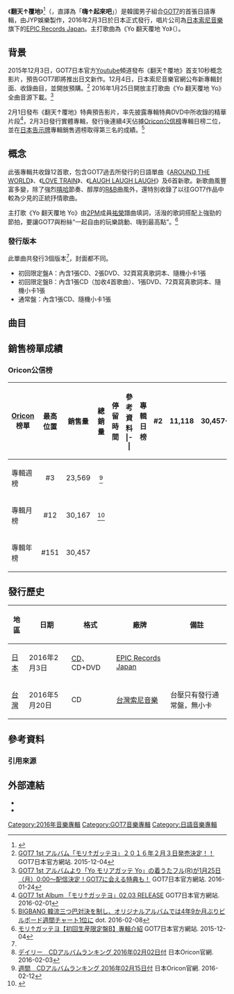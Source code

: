 {{Infobox album <!-- See Wikipedia:WikiProject Albums -->
| Name        = 翻天↑覆地<br>（{{lang|ja|モリ↑ガッテヨ}}）
| Type        = 錄音室專輯
| Artist      = [[GOT7|GOT7]]
| Cover       = GOT7_モリ↑ガッテヨ.JPG
| Caption       = 初回限定盤B封面
| Released    = {{Start date|2016|2|3}}
| Recorded    = 2015年
| Genre       = [[日語流行音樂|日語流行音樂]]
| Length      = 45分13秒
| Language    = [[日語|日語]]
| Label       = [[EPIC_Records_Japan|EPIC Records Japan]]
| Producer    = [[朴軫永|朴軫永]]
| Director    = 
| Last album  = [[MAD_(GOT7迷你專輯)|MAD]]<br>（2015年）
| This album  = '''翻天↑覆地'''<br>（2016年）
| Next album  = [[FLIGHT_LOG_:_DEPARTURE|FLIGHT LOG : DEPARTURE]]<br>（2016年）
| Misc        = 
{{singles
  | Promo          = yes
  | Name           = 翻天↑覆地
  | Type           = studio 
  | Single 1       = Yo 翻天覆地 Yo
  | Single 1 date  = {{Start date|2016|2|3}}
  | Single 2       = AROUND THE WORLD
  | Single 2 date  = {{Start date|2014|10|22}}
  | Single 3       = LOVE TRAIN
  | Single 3 date  = {{Start date|2015|6|10}}
  | Single 4       = LAUGH LAUGH LAUGH
  | Single 4 date  = {{Start date|2015|9|23}}
}}
}}
《'''翻天↑覆地'''》<ref>{{cite news|url=https://www.sonymusic.com.tw/main/album/%E7%BF%BB%E5%A4%A9%E2%86%91%E8%A6%86%E5%9C%B0-got7-88985301422|title=《翻天↑覆地》台壓版專輯介紹|publisher=台灣索尼音樂官網|date=2016-05-20|language=zh}}{{dead link|date=2018年4月 |bot=InternetArchiveBot |fix-attempted=yes }}</ref>（{{lang-ja|'''モリ↑ガッテヨ'''}}，直譯為「'''嗨↑起來吧'''」）是韓國男子組合[[GOT7|GOT7]]的首張日語專輯，由JYP娛樂製作，2016年2月3日於日本正式發行，唱片公司為[[日本索尼音樂|日本索尼音樂]]旗下的[[EPIC_Records_Japan|EPIC Records Japan]]。主打歌曲為《Yo 翻天覆地 Yo》（{{lang-ja|Yo モリアガッテ Yo}}）。

==背景==
2015年12月3日，GOT7日本官方[[Youtube|Youtube]]頻道發布《翻天↑覆地》首支10秒概念影片，預告GOT7即將推出日文新作。12月4日，日本索尼音樂官網公布新專輯封面、收錄曲目，並開放預購。<ref name="mori">[http://www.got7japan.com/information/archive/?462292 GOT7 1st アルバム「モリ↑ガッテヨ」２０１６年２月３日発売決定！！] GOT7日本官方網站. 2015-12-04{{ja}}</ref> 2016年1月25日開放主打歌曲《Yo 翻天覆地 Yo》全曲音源下載。<ref>[http://www.got7japan.com/information/archive/?463935 GOT7 1st アルバムより「Yo モリアガッテ Yo」の着うたフル(R)が1月25日（月）0:00～配信決定！GOT7に会える特典も！] GOT7日本官方網站. 2016-01-24{{ja}}</ref>

2月1日發布《翻天↑覆地》特典預告影片，率先披露專輯特典DVD中所收錄的精華片段<ref>[http://www.got7japan.com/moriagatteyo/ GOT7 1st Album 「モリ↑ガッテヨ」02.03 RELEASE] GOT7日本官方網站. 2016-02-01{{ja}}</ref>，2月3日發行實體專輯，發行後連續4天佔據[[Oricon公信榜|Oricon公信榜]]專輯日榜二位，並在[[日本告示牌|日本告示牌]]專輯銷售週榜取得第三名的成績。<ref>[http://dot.asahi.com/billboardnews/2016020800226.html BIGBANG 韓流三つ巴対決を制し、オリジナルアルバムでは4年9か月ぶりビルボード週間チャート1位に] dot. 2016-02-08{{ja}}</ref>

==概念==
此張專輯共收錄12首歌，包含GOT7過去所發行的日語單曲《[[AROUND_THE_WORLD|AROUND THE WORLD]]》、《[[LOVE_TRAIN|LOVE TRAIN]]》、《[[LAUGH_LAUGH_LAUGH|LAUGH LAUGH LAUGH]]》及6首新歌。新歌曲風豐富多變，除了強烈[[嘻哈|嘻哈]]節奏、醇厚的[[R&B|R&B]]曲風外，還特別收錄了以往GOT7作品中較為少見的正統抒情歌曲。

主打歌《Yo 翻天覆地 Yo》由[[2PM|2PM]]成員[[祐榮|祐榮]]譜曲填詞，活潑的歌詞搭配上強勁的節拍，要讓GOT7與粉絲“一起自由的玩樂跳動、嗨到最高點”。<ref>[http://www.got7japan.com/discography/archive/?ESCL-4581 モリ↑ガッテヨ【初回生産限定盤B】專輯介紹] GOT7日本官方網站. 2015-12-04{{ja}}</ref>

===發行版本===
此單曲共發行3個版本<ref name="mori"/>，封面都不同。
*初回限定盤A：內含1張CD、2張DVD、32頁寫真歌詞本、隨機小卡1張
*初回限定盤B：內含1張CD（加收4首歌曲）、1張DVD、72頁寫真歌詞本、隨機小卡1張
*通常盤：內含1張CD、隨機小卡1張

==曲目==
{{tracklist
| total_length    = 45:13
| full_width      = 
| music_credits   = yes
| lyrics_credits  = yes
| arranger_credits = yes

| title1          = SHAKING THE WORLD
| music1          = Rohan Heath<br>Danny Kirsch
| lyrics1         = 下地悠
| arranger1       = Danny Kirsch
| producer1       = 
| length1         = 3:20

| title2          = '''Yo 翻天覆地 Yo'''
| note2           = '''{{lang|ja|Yo モリアガッテ Yo}}'''
| music2          = [[祐榮|祐榮]]<br>BOYTOY
| lyrics2         = 祐榮<br>BOYTOY<br>SIMON
| arranger2       = BOYTOY
| producer2       = 
| length2         = 3:18

| title3          = GOT ur LUV 
| note3           = 
| music3          = Frants
| lyrics3         = Frants<br>Yu-ki Kokubo<br>Dong Wook Min
| arranger3       = Frants
| producer3       = 
| length3         = 3:24

| title4          = LAUGH LAUGH LAUGH 
| note4           = 
| music4          = IE-MON<br>DX ISHII<br>Kdai
| lyrics4         = IE-MON<br>DX ISHII<br>Kdai
| arranger4       = DX ISHII
| producer4       = 
| length4         = 3:31

| title5          = BE MY GIRL
| music5          = Raphael
| lyrics5         = Raphael<br>白井裕紀
| arranger5       = Raphael
| producer5       = 
| length5         = 3:15

| title6          = AROUND THE WORLD
| music6          = 金大成<br>Jake K<br>Jimmy Burney
| lyrics6         = KOMU
| arranger6       = 金大成<br>Jake K
| producer6       = 
| length6         = 3:58

| title7          = LOVE TRAIN
| music7          = 横野康平<br>Yu-ki Kokubo
| lyrics7         = 横野康平<br>Yu-ki Kokubo<br>Samuelle Soung
| arranger7       = 横野康平
| producer7       = 
| length7         = 4:05

| title8          = JIBBERISH
| music8          = Emma Stakes<br>Obi Mhondera<br>Tim Hawes<br>Hamed "K-One" Pirouzpanah
| lyrics8         = KOMU
| arranger8       = Hamed "K-One" Pirouzpanah<br>Obi Mhondera
| producer8       = 
| length8         = 3:49

| title9          = O.M.G
| music9          = Noday<br>Ragoon Im
| lyrics9         = Noday<br>Ragoon Im<br>白井裕紀
| arranger9       = Noday<br>Ragoon Im
| producer9       = 
| length9         =3:31

| title10          = ANGEL
| music10          = Frants<br>Ryan Im
| lyrics10         = Frants<br>Ryan Im<br>白井裕紀
| arranger10       = Frants<br>Ryan Im
| producer10       = 
| length10         = 3:57

| title11          = STAY
| music11          = Kabashima Kenji<br>kosekibeatz
| lyrics11         = Kabashima Kenji
| arranger11       = kosekibeatz
| producer11       = 
| length11         = 4:54

| title12          = SO LUCKY
| music12          = [[金閔俊|Jun.K]]<br>Lel
| lyrics12         = Jun.K<br>Tamaki Mori
| arranger12       = Lel
| producer12       = 
| length12         = 4:11
}}
{{tracklist
| collapsed       = yes
| full_width      = 
| total_length    = 13:38
| headline        = CD - 初回限定盤B 加收曲目：

| music_credits   = yes
| lyrics_credits  = yes
| arranger_credits = yes
| producer_credits = yes

| title13         = Girls Girls Girls
| note13          = 日語版
| music13         = [[朴軫永|朴軫永]] "The Asian Soul"
| lyrics13        = {{link-ja|白井裕紀|白井裕紀}}<br>SIMON
| arranger13      = 朴軫永 "The Asian Soul"<br>洪志相（{{lang|ko|홍지상}}）
| producer13      = 
| length13        = 3:36

| title14         = A
| note14          = 日語版
| music14         = 朴軫永 "The Asian Soul" 
| lyrics14        = Tamaki Mori
| arranger14      = Noday
| producer14      = 
| length14        = 3:02

| title15         = Stop stop it
| note15          = 日語版
| music15         = [[朴軫永|朴軫永]] "The Asian Soul"
| lyrics15        = 白井裕紀
| arranger15      = 朴軫永 "The Asian Soul"<br>洪志相
| producer15      = 
| length15        = 3:18

| title16         = Just right
| note16          = 日語版
| music16         = Carlos Battey<br>Steven Battey<br>Gavin Jones<br>Charles "Chizzy" Stephens III<br>C Minor<br>Jay Dmuchowski
| lyrics16        = [[Lauren_Kaori|Lauren Kaori]]
| arranger16      = 
| producer16      = Jackie Boyz<br>Charles "Chizzy" Stephens III<br>C Minor<br>Jay Dmuchowski<br>Gavin Jones
| length16        = 3:42
}}
{{tracklist
| collapsed       = yes
| full_width      = 
| headline        = DVD - 初回限定盤A：
| title1          = GOT7 Showcase “1st Impact in Japan” in 兩國國技館 LIVE
| note1           = 
| title2          = GOT7 Showcase “1st Impact in Japan” in 兩國國技館 LIVE 幕後花絮
| note2           = 
| title3          = GOT7 1st Japan Tour 2014 “AROUND THE WORLD” Member’s TV ～導演剪輯～
| note3           = 

}}
{{tracklist
| collapsed       = yes
| full_width      = 
| headline        = DVD - 初回限定盤B： 
| title1          = 翻天↑覆地 製作花絮
| note1           = 
| title2          = AROUND THE WORLD 
| note2           = 音樂錄影帶 -特寫版
| title3          = Girls Girls Girls -日語版
| note3           = 音樂錄影帶
| title4          = A -日語版
| note4           = 音樂錄影帶
| title5          = Stop stop it -日語版
| note5           = 音樂錄影帶
| title6          = Just right -日語版
| note6           = 音樂錄影帶
}}

==銷售榜單成績==
===Oricon公信榜===
{| class="wikitable" style="width:700px;"
|-
! style="text-align:center;"|[[Oricon|Oricon]]榜單
! style="text-align:center;"|最高位置
! style="text-align:center;"|銷售量
! style="text-align:center;"|總銷量
! style="text-align:center;"|停留時間
! style="text-align:center;"|參考資料
|-|
|align="left"|專輯日榜
| style="text-align:center;"|#2
| style="text-align:center;" | 11,118
| style="text-align:center;" rowspan="4"| 30,457+
| style="text-align:center;" rowspan="4"| 4週
| style="text-align:center;" |<ref>[http://www.oricon.co.jp/rank/ja/d/2016-02-02/ デイリー　CDアルバムランキング 2016年02月02日付] 日本Oricon官網. 2016-02-03{{ja}}</ref>
|-
|align="left"|專輯週榜
| style="text-align:center;"|#3
| style="text-align:center;" | 23,569
| style="text-align:center;" |<ref>[http://www.oricon.co.jp/rank/ja/w/2016-02-15/ 週間　CDアルバムランキング 2016年02月15日付] {{Wayback|url=http://www.oricon.co.jp/rank/ja/w/2016-02-15/ |date=20170712004008 }} 日本Oricon官網. 2016-02-12{{ja}}</ref>
|-
|align="left"|專輯月榜
| style="text-align:center;"|#12
| style="text-align:center;" | 30,167
| style="text-align:center;" |<ref>{{cite news|url=http://www.oricon.co.jp/rank/ja/m/2016-02/p/2/|title=月間　CDアルバムランキング 2016年02月度|publisher=日本Oricon官網|date=2016-03-01|language=ja|accessdate=2016-03-02|archive-date=2016-04-21|archive-url=https://web.archive.org/web/20160421015051/http://www.oricon.co.jp/rank/ja/m/2016-02/p/2/|dead-url=no}}</ref>
|-
|align="left"|專輯年榜
| style="text-align:center;"|#151
| style="text-align:center;" | 30,457
| style="text-align:center;" |
|}

==發行歷史==
{| class="wikitable plainrowheaders"
|-
! scope="col"| 地區 !! 日期 !! 格式 !! 廠牌 !! 備註
|-
! scope="row" rowspan="1"| [[日本|日本]]
| 2016年2月3日
| [[CD|CD]]、CD+DVD
| [[EPIC_Records_Japan|EPIC Records Japan]]
|
|-
! scope="row" rowspan="1"| [[台灣|台灣]]
| 2016年5月20日
| CD
| [[台灣索尼音樂|台灣索尼音樂]]
| 台壓只有發行通常盤，無小卡
|}

==參考資料==

===引用來源===
{{reflist}}
==外部連結==
* {{YouTube|id = eO5lUpDGH8g|title = GOT7 『翻天↑覆地』預告}}
* {{YouTube|id = ful99VpBW5s|title = GOT7 『翻天↑覆地』特典精華預告}}
{{GOT7}}
[[Category:2016年音樂專輯|Category:2016年音樂專輯]]
[[Category:GOT7音樂專輯|Category:GOT7音樂專輯]]
[[Category:日語音樂專輯|Category:日語音樂專輯]]